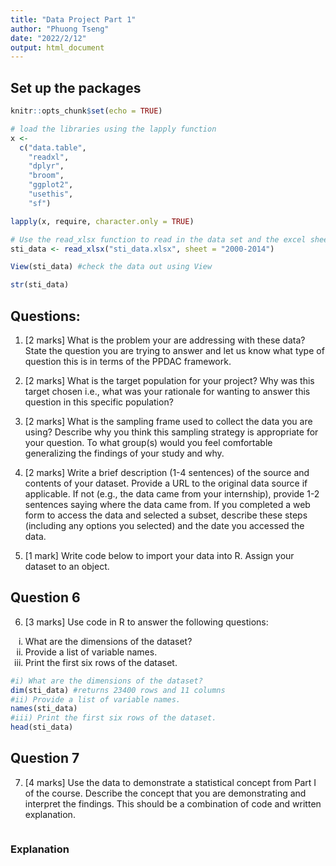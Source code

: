 ```yaml
---
title: "Data Project Part 1"
author: "Phuong Tseng"
date: "2022/2/12"
output: html_document
---
```


## Set up the packages
```r
knitr::opts_chunk$set(echo = TRUE)

# load the libraries using the lapply function
x <-
  c("data.table",
    "readxl",
    "dplyr",
    "broom",
    "ggplot2",
    "usethis",
    "sf")

lapply(x, require, character.only = TRUE)

# Use the read_xlsx function to read in the data set and the excel sheet then assign it to object sti_data
sti_data <- read_xlsx("sti_data.xlsx", sheet = "2000-2014")

View(sti_data) #check the data out using View

str(sti_data)
```

## Questions:
1. [2 marks] What is the problem your are addressing with these data? State the question you are trying to answer and let us know what type of question this is in terms of the PPDAC framework.

2. [2 marks] What is the target population for your project? Why was this target chosen i.e., what was your rationale for wanting to answer this question in this specific population?

3. [2 marks] What is the sampling frame used to collect the data you are using? Describe why you think this sampling strategy is appropriate for your question. To what group(s) would you feel comfortable generalizing the findings of your study and why.

4. [2 marks] Write a brief description (1-4 sentences) of the source and contents of your dataset. Provide a URL to the original data source if applicable. If not (e.g., the data came from your internship), provide 1-2 sentences saying where the data came from. If you completed a web form to access the data and selected a subset, describe these steps (including any options you selected) and the date you accessed the data.

5. [1 mark] Write code below to import your data into R. Assign your dataset to an object.

## Question 6
6. [3 marks] Use code in R to answer the following questions:
i) What are the dimensions of the dataset?
ii) Provide a list of variable names.
iii) Print the first six rows of the dataset.

```r
#i) What are the dimensions of the dataset?
dim(sti_data) #returns 23400 rows and 11 columns
#ii) Provide a list of variable names.
names(sti_data) 
#iii) Print the first six rows of the dataset.
head(sti_data)
```
## Question 7
7. [4 marks] Use the data to demonstrate a statistical concept from Part I of the course. Describe the concept that you are demonstrating and interpret the findings. This should be a combination of code and written explanation.

```r

```
### Explanation
